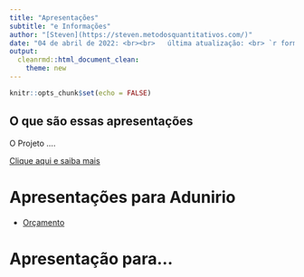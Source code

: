 ```yaml
---
title: "Apresentações"
subtitle: "e Informações"
author: "[Steven](https://steven.metodosquantitativos.com/)"
date: "04 de abril de 2022: <br><br>   última atualização: <br> `r format(Sys.Date(), '%d de %B de %Y')`"
output: 
  cleanrmd::html_document_clean:
    theme: new
---
```


```r
knitr::opts_chunk$set(echo = FALSE)
```

## O que são essas apresentações

O Projeto ....

[Clique aqui e saiba mais](http://www.unirio.br/)


# Apresentações para Adunirio

- [Orçamento](adunirio/index.html)


# Apresentação para...




